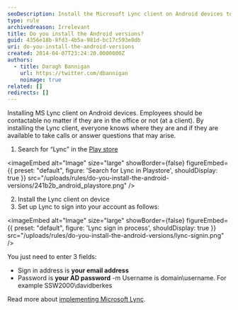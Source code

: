 ```yaml
---
seoDescription: Install the Microsoft Lync client on Android devices to stay connected and available to clients regardless of location.
type: rule
archivedreason: Irrelevant
title: Do you install the Android versions?
guid: 4356e18b-8fd3-4b5a-981d-bc17c593e8db
uri: do-you-install-the-android-versions
created: 2014-04-07T23:24:20.0000000Z
authors:
  - title: Daragh Bannigan
    url: https://twitter.com/dbannigan
    noimage: true
related: []
redirects: []
---
```


Installing MS Lync client on Android devices. Employees should be contactable no matter if they are in the office or not (at a client). By installing the Lync client, everyone knows where they are and if they are available to take calls or answer questions that may arise.
1. Search for “Lync” in the [Play store](https://play.google.com/store)
   
<imageEmbed
  alt="Image"
  size="large"
  showBorder={false}
  figureEmbed={{
    preset: "default",
    figure: 'Search for Lync in Playstore',
    shouldDisplay: true
  }}
  src="/uploads/rules/do-you-install-the-android-versions/241b2b_android_playstore.png"
/>

2. Install the Lync client on device
3. Set up Lync to sign into your account as follows:


<imageEmbed
  alt="Image"
  size="large"
  showBorder={false}
  figureEmbed={{
    preset: "default",
    figure: 'Lync sign in process',
    shouldDisplay: true
  }}
  src="/uploads/rules/do-you-install-the-android-versions/lync-signin.png"
/>

You just need to enter 3 fields:

- Sign in address is **your email address**
- Password is **your AD password**
  -m Username is domain\username. For example SSW2000\davidberkes

Read more about [implementing Microsoft Lync](http://www.ssw.com.au/ssw/Consulting/Lync.aspx).